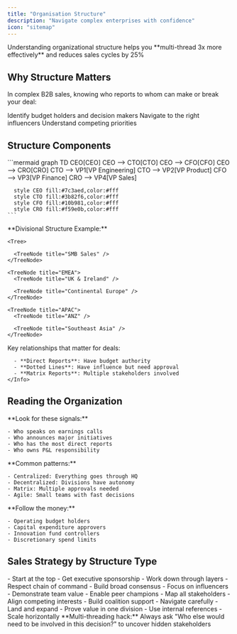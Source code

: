 ```yaml
---
title: "Organisation Structure"
description: "Navigate complex enterprises with confidence"
icon: "sitemap"
---
```


<info>
  Understanding organizational structure helps you **multi-thread 3x more effectively** and reduces sales cycles by 25%
</info>

## Why Structure Matters

In complex B2B sales, knowing who reports to whom can make or break your deal:

<CardGroup cols={3}>
  <Card title="Find Power" icon="crown">
    Identify budget holders and decision makers
  </Card>
  <Card title="Build Champions" icon="handshake">
    Navigate to the right influencers
  </Card>
  <Card title="Avoid Politics" icon="chess">
    Understand competing priorities
  </Card>
</CardGroup>

## Structure Components

<Tabs>
  <Tab title="Leadership Hierarchy">
    ```mermaid
    graph TD
      CEO[CEO]
      CEO --> CTO[CTO]
      CEO --> CFO[CFO]
      CEO --> CRO[CRO]
      CTO --> VP1[VP Engineering]
      CTO --> VP2[VP Product]
      CFO --> VP3[VP Finance]
      CRO --> VP4[VP Sales]
      
      style CEO fill:#7c3aed,color:#fff
      style CTO fill:#3b82f6,color:#fff
      style CFO fill:#10b981,color:#fff
      style CRO fill:#f59e0b,color:#fff
    ```
  </Tab>
  <Tab title="Business Units">
    **Divisional Structure Example:**

    <Tree>
  <TreeNode title="Global Enterprise">
    <TreeNode title="North America">
      <TreeNode title="Enterprise Sales" />

      <TreeNode title="SMB Sales" />
    </TreeNode>

    <TreeNode title="EMEA">
      <TreeNode title="UK & Ireland" />

      <TreeNode title="Continental Europe" />
    </TreeNode>

    <TreeNode title="APAC">
      <TreeNode title="ANZ" />

      <TreeNode title="Southeast Asia" />
    </TreeNode>
  </TreeNode>
</Tree>
  </Tab>
  <Tab title="Reporting Lines">
    <Info>
      Key relationships that matter for deals:

      - **Direct Reports**: Have budget authority
      - **Dotted Lines**: Have influence but need approval
      - **Matrix Reports**: Multiple stakeholders involved
    </Info>
  </Tab>
</Tabs>

## Reading the Organization

<AccordionGroup>
  <Accordion title="Power Dynamics" icon="bolt">
    **Look for these signals:**

    - Who speaks on earnings calls
    - Who announces major initiatives
    - Who has the most direct reports
    - Who owns P&L responsibility
  </Accordion>
  <Accordion title="Decision Making" icon="gavel">
    **Common patterns:**

    - Centralized: Everything goes through HQ
    - Decentralized: Divisions have autonomy
    - Matrix: Multiple approvals needed
    - Agile: Small teams with fast decisions
  </Accordion>
  <Accordion title="Budget Control" icon="wallet">
    **Follow the money:**

    - Operating budget holders
    - Capital expenditure approvers
    - Innovation fund controllers
    - Discretionary spend limits
  </Accordion>
</AccordionGroup>

## Sales Strategy by Structure Type

<CardGroup cols={2}>
  <Card title="Hierarchical Organizations" icon="building">
    - Start at the top
    - Get executive sponsorship
    - Work down through layers
    - Respect chain of command
  </Card>
  <Card title="Flat Organizations" icon="users">
    - Build broad consensus
    - Focus on influencers
    - Demonstrate team value
    - Enable peer champions
  </Card>
  <Card title="Matrix Organizations" icon="network-wired">
    - Map all stakeholders
    - Align competing interests
    - Build coalition support
    - Navigate carefully
  </Card>
  <Card title="Divisional Organizations" icon="building-columns">
    - Land and expand
    - Prove value in one division
    - Use internal references
    - Scale horizontally
  </Card>
</CardGroup>

<Tip>
  **Multi-threading hack:** Always ask "Who else would need to be involved in this decision?" to uncover hidden stakeholders
</Tip>